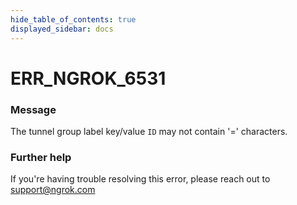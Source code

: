```yaml
---
hide_table_of_contents: true
displayed_sidebar: docs
---
```



# ERR_NGROK_6531

### Message

The tunnel group label key/value `ID` may not contain '=' characters.

<ErrorDetails error="err_ngrok_6531" />

### Further help

If you're having trouble resolving this error, please reach out to [support@ngrok.com](mailto:support@ngrok.com?subject=Help%20with%20ERR_NGROK_6531)

